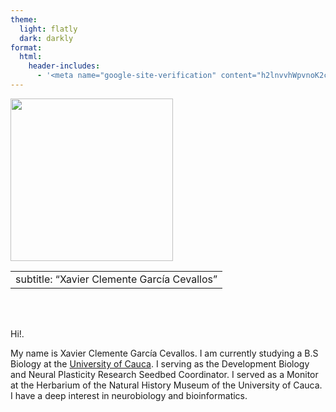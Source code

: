```yaml
---
theme:
  light: flatly
  dark: darkly
format:
  html:
    header-includes:
      - '<meta name="google-site-verification" content="h2lnvvhWpvnoK2cNWm9_9bdMCOZDnfvi_dNeRIm9GGM" />'
---
```


::::: {layout-ncol="2"}
::: left
![](images/xavier.jpg){width="260"}
:::

::: right
---
subtitle: "Xavier Clemente García Cevallos"
---

<br> <br>

Hi!.

My name is Xavier Clemente García Cevallos. I am currently studying a B.S Biology at the [University of Cauca](https://www.unicauca.edu.co/). I serving as the Development Biology and Neural Plasticity Research Seedbed Coordinator. I served as a Monitor at the Herbarium of the Natural History Museum of the University of Cauca. I have a deep interest in neurobiology and bioinformatics.
:::
:::::

